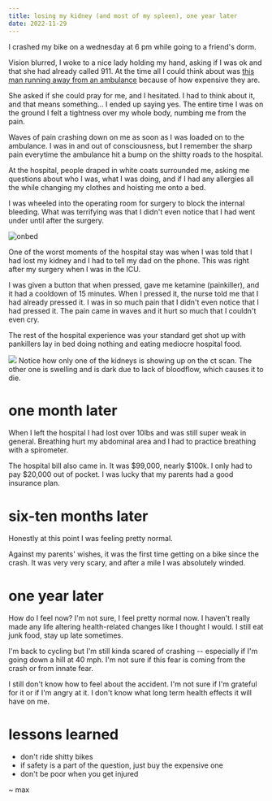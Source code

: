 ```yaml
---
title: losing my kidney (and most of my spleen), one year later
date: 2022-11-29
---
```



I crashed my bike on a wednesday at 6 pm while going to a friend's dorm.

Vision blurred, I woke to a nice lady holding my hand, asking if I was ok and that she had already called 911. At the time all I could think about was [this man running away from an ambulance](https://www.reddit.com/r/LateStageCapitalism/comments/uu26ve/a_man_running_away_from_the_ambulance_because_hes/) because of how expensive they are.

She asked if she could pray for me, and I hesitated. I had to think about it, and that means something... I ended up saying yes. The entire time I was on the ground I felt a tightness over my whole body, numbing me from the pain.

Waves of pain crashing down on me as soon as I was loaded on to the ambulance. I was in and out of consciousness, but I remember the sharp pain everytime the ambulance hit a bump on the shitty roads to the hospital.

At the hospital, people draped in white coats surrounded me, asking me questions about who I was, what I was doing, and if I had any allergies all the while changing my clothes and hoisting me onto a bed.

I was wheeled into the operating room for surgery to block the internal bleeding. What was terrifying was that I didn't even notice that I had went under until after the surgery.

<ImageWrapper>![onbed](./onbed.jpeg)</ImageWrapper>

One of the worst moments of the hospital stay was when I was told that I had lost my kidney and I had to tell my dad on the phone. This was right after my surgery when I was in the ICU.

I was given a button that when pressed, gave me ketamine (painkiller), and it had a cooldown of 15 minutes. When I pressed it, the nurse told me that I had already pressed it. I was in so much pain that I didn't even notice that I had pressed it. The pain came in waves and it hurt so much that I couldn't even cry.

The rest of the hospital experience was your standard get shot up with pankillers lay in bed doing nothing and eating mediocre hospital food.

![](./kidneyct.png)
Notice how only one of the kidneys is showing up on the ct scan. The other one is swelling and is dark due to lack of bloodflow, which causes it to die.

# one month later

When I left the hospital I had lost over 10lbs and was still super weak in general. Breathing hurt my abdominal area and I had to practice breathing with a spirometer.

The hospital bill also came in. It was $99,000, nearly $100k. I only had to pay $20,000 out of pocket. I was lucky that my parents had a good insurance plan.

# six-ten months later

Honestly at this point I was feeling pretty normal.

Against my parents' wishes, it was the first time getting on a bike since the crash. It was very very scary, and after a mile I was absolutely winded.

# one year later

How do I feel now? I'm not sure, I feel pretty normal now. I haven't really made any life altering health-related changes like I thought I would. I still eat junk food, stay up late sometimes.

I'm back to cycling but I'm still kinda scared of crashing -- especially if I'm going down a hill at 40 mph. I'm not sure if this fear is coming from the crash or from innate fear.

I still don't know how to feel about the accident. I'm not sure if I'm grateful for it or if I'm angry at it. I don't know what long term health effects it will have on me.

# lessons learned

- don't ride shitty bikes
- if safety is a part of the question, just buy the expensive one
- don't be poor when you get injured

~ max
